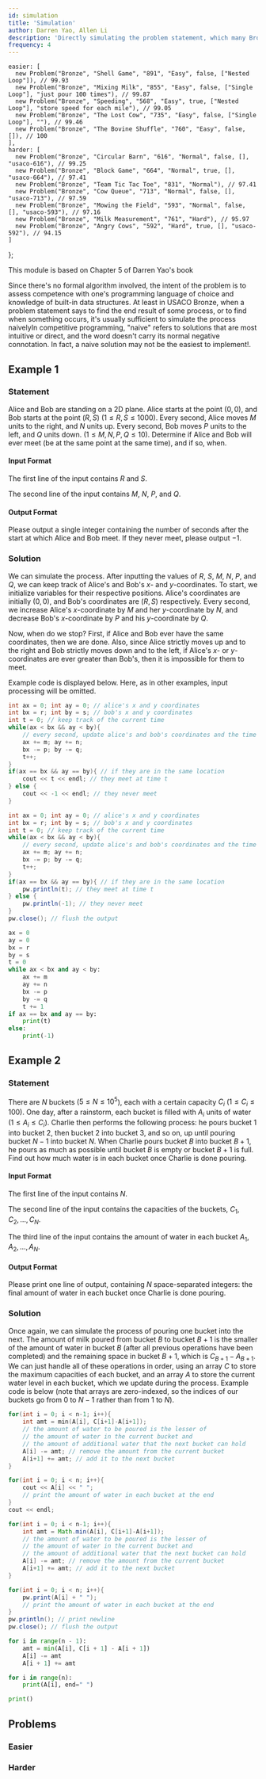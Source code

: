 ```yaml
---
id: simulation
title: 'Simulation'
author: Darren Yao, Allen Li
description: 'Directly simulating the problem statement, which many Bronze problems allow you to do.'
frequency: 4
---
```



    easier: [
      new Problem("Bronze", "Shell Game", "891", "Easy", false, ["Nested Loop"]), // 99.93
      new Problem("Bronze", "Mixing Milk", "855", "Easy", false, ["Single Loop"], "just pour 100 times"), // 99.87
      new Problem("Bronze", "Speeding", "568", "Easy", true, ["Nested Loop"], "store speed for each mile"), // 99.05
      new Problem("Bronze", "The Lost Cow", "735", "Easy", false, ["Single Loop"], ""), // 99.46
      new Problem("Bronze", "The Bovine Shuffle", "760", "Easy", false, []), // 100
    ],
    harder: [
      new Problem("Bronze", "Circular Barn", "616", "Normal", false, [], "usaco-616"), // 99.25
      new Problem("Bronze", "Block Game", "664", "Normal", true, [], "usaco-664"), // 97.41
      new Problem("Bronze", "Team Tic Tac Toe", "831", "Normal"), // 97.41
      new Problem("Bronze", "Cow Queue", "713", "Normal", false, [], "usaco-713"), // 97.59
      new Problem("Bronze", "Mowing the Field", "593", "Normal", false, [], "usaco-593"), // 97.16
      new Problem("Bronze", "Milk Measurement", "761", "Hard"), // 95.97
      new Problem("Bronze", "Angry Cows", "592", "Hard", true, [], "usaco-592"), // 94.15
    ]
};

<Resources>
  <Resource source="IUSACO" title="5 - Simulation">This module is based on Chapter 5 of Darren Yao's book</Resource>
</Resources>

<br />

Since there's no formal algorithm involved, the intent of the problem is to assess competence with one's programming language of choice and knowledge of built-in data structures. At least in USACO Bronze, when a problem statement says to find the end result of some process, or to find when something occurs, it's usually sufficient to simulate the process naively<Asterisk>In competitive programming, "naive" refers to solutions that are most intuitive or direct, and the word doesn't carry its normal negative connotation. In fact, a naive solution may not be the easiest to implement!</Asterisk>.

## Example 1

### Statement

Alice and Bob are standing on a 2D plane. Alice starts at the point $(0, 0)$, and Bob starts at the point $(R, S)$ ($1 \leq R, S \leq 1000$). Every second, Alice moves $M$ units to the right, and $N$ units up. Every second, Bob moves $P$ units to the left, and $Q$ units down. ($1 \leq M, N, P, Q \leq 10$). Determine if Alice and Bob will ever meet (be at the same point at the same time), and if so, when.

#### Input Format

The first line of the input contains $R$ and $S$.

The second line of the input contains $M$, $N$, $P$, and $Q$.

#### Output Format

Please output a single integer containing the number of seconds after the start at which Alice and Bob meet. If they never meet, please output $-1$.

### Solution

<Spoiler title="Solution">

We can simulate the process. After inputting the values of $R$, $S$, $M$, $N$, $P$, and $Q$, we can keep track of Alice's and Bob's $x$- and $y$-coordinates. To start, we initialize variables for their respective positions. Alice's coordinates are initially $(0, 0)$, and Bob's coordinates are $(R, S)$ respectively. Every second, we increase Alice's $x$-coordinate by $M$ and her $y$-coordinate by $N$, and decrease Bob's $x$-coordinate by $P$ and his $y$-coordinate by $Q$.

Now, when do we stop? First, if Alice and Bob ever have the same coordinates, then we are done. Also, since Alice strictly moves up and to the right and Bob strictly moves down and to the left, if Alice's $x$- or $y$-coordinates are ever greater than Bob's, then it is impossible for them to meet.

Example code is displayed below. Here, as in other examples, input processing will be omitted.

<LanguageSection>

<CPPSection>

```cpp
int ax = 0; int ay = 0; // alice's x and y coordinates
int bx = r; int by = s; // bob's x and y coordinates
int t = 0; // keep track of the current time
while(ax < bx && ay < by){
    // every second, update alice's and bob's coordinates and the time
    ax += m; ay += n;
    bx -= p; by -= q;
    t++;
}
if(ax == bx && ay == by){ // if they are in the same location
    cout << t << endl; // they meet at time t
} else {
    cout << -1 << endl; // they never meet
}
```

</CPPSection>

<JavaSection>

```java
int ax = 0; int ay = 0; // alice's x and y coordinates
int bx = r; int by = s; // bob's x and y coordinates
int t = 0; // keep track of the current time
while(ax < bx && ay < by){
    // every second, update alice's and bob's coordinates and the time
    ax += m; ay += n;
    bx -= p; by -= q;
    t++;
}
if(ax == bx && ay == by){ // if they are in the same location
    pw.println(t); // they meet at time t
} else {
    pw.println(-1); // they never meet
}
pw.close(); // flush the output
```

</JavaSection>

<PySection>

```py
ax = 0
ay = 0
bx = r
by = s
t = 0
while ax < bx and ay < by:
    ax += m
    ay += n
    bx -= p
    by -= q
    t += 1
if ax == bx and ay == by:
    print(t)
else:
    print(-1)
```

</PySection>

</LanguageSection>

</Spoiler>


## Example 2

### Statement

There are $N$ buckets ($5 \leq N \leq 10^5$), each with a certain capacity $C_i$ ($1 \leq C_i \leq 100$). One day, after a rainstorm, each bucket is filled with $A_i$ units of water ($1\leq A_i \leq C_i$). Charlie then performs the following process: he pours bucket $1$ into bucket $2$, then bucket $2$ into bucket $3$, and so on, up until pouring bucket $N-1$ into bucket $N$. When Charlie pours bucket $B$ into bucket $B+1$, he pours as much as possible until bucket $B$ is empty or bucket $B+1$ is full. Find out how much water is in each bucket once Charlie is done pouring.

#### Input Format

The first line of the input contains $N$.

The second line of the input contains the capacities of the buckets, $C_1, C_2, \dots, C_N$.

The third line of the input contains the amount of water in each bucket $A_1, A_2, \dots, A_N$.

#### Output Format

Please print one line of output, containing $N$ space-separated integers: the final amount of water in each bucket once Charlie is done pouring.

### Solution

<Spoiler title="Solution">

Once again, we can simulate the process of pouring one bucket into the next. The amount of milk poured from bucket $B$ to bucket $B+1$ is the smaller of the amount of water in bucket $B$ (after all previous operations have been completed) and the remaining space in bucket $B+1$, which is $C_{B+1} - A_{B+1}$. We can just handle all of these operations in order, using an array $C$ to store the maximum capacities of each bucket, and an array $A$ to store the current water level in each bucket, which we update during the process. Example code is below (note that arrays are zero-indexed, so the indices of our buckets go from $0$ to $N-1$ rather than from $1$ to $N$).

<LanguageSection>

<CPPSection>

```cpp
for(int i = 0; i < n-1; i++){
    int amt = min(A[i], C[i+1]-A[i+1]);
    // the amount of water to be poured is the lesser of
    // the amount of water in the current bucket and
    // the amount of additional water that the next bucket can hold
    A[i] -= amt; // remove the amount from the current bucket
    A[i+1] += amt; // add it to the next bucket
}

for(int i = 0; i < n; i++){
    cout << A[i] << " ";
    // print the amount of water in each bucket at the end
}
cout << endl;
```

</CPPSection>

<JavaSection>

```java
for(int i = 0; i < n-1; i++){
    int amt = Math.min(A[i], C[i+1]-A[i+1]);
    // the amount of water to be poured is the lesser of
    // the amount of water in the current bucket and
    // the amount of additional water that the next bucket can hold
    A[i] -= amt; // remove the amount from the current bucket
    A[i+1] += amt; // add it to the next bucket
}

for(int i = 0; i < n; i++){
    pw.print(A[i] + " ");
    // print the amount of water in each bucket at the end
}
pw.println(); // print newline
pw.close(); // flush the output
```

</JavaSection>

<PySection>

```py
for i in range(n - 1):
    amt = min(A[i], C[i + 1] - A[i + 1])
    A[i] -= amt
    A[i + 1] += amt

for i in range(n):
    print(A[i], end=" ")

print()
```

</PySection>

</LanguageSection>

</Spoiler>

## Problems

### Easier

<Problems problems={problems.easier} />

### Harder

<Problems problems={problems.harder} />

